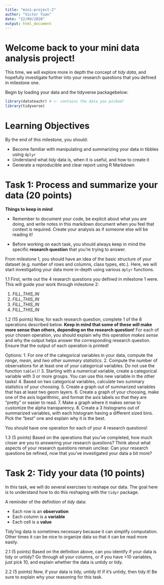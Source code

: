 ```yaml
---
title: "mini-project-2"
author: "Victor Yuan"
date: "22/09/2020"
output: html_document
---
```


# Welcome back to your mini data analysis project!

This time, we will explore more in depth the concept of *tidy data*, and hopefully investigate further into your research questions that you defined in milestone one.

Begin by loading your data and the tidyverse packagebelow: 

```r
library(datateachr) # <- contains the data you picked!
library(tidyverse)
```

# Learning Objectives

By the end of this milestone, you should:

+ Become familiar with manipulating and summarizing your data in tibbles using `dplyr`
+ Understand what *tidy* data is, when it is useful, and how to create it
+ Generate a reproducible and clear report using R Markdown

# Task 1: Process and summarize your data (20 points)

**Things to keep in mind**

+ Remember to document your code, be explicit about what you are doing, and write notes in this markdown document when you feel that context is required. Create your analysis as if someone else will be reading it! 

+ Before working on each task, you should always keep in mind the specific **research question** that you're trying to answer.

From milestone 1, you should have an idea of the basic structure of your dataset (e.g. number of rows and columns, class types, etc.). Here, we will start investigating your data more in-depth using various `dplyr` functions. 

1.1 First, write out the 4 research questions you defined in milestone 1 were. This will guide your work through milestone 2:

1. *FILL_THIS_IN*
2. *FILL_THIS_IN*
3. *FILL_THIS_IN*
4. *FILL_THIS_IN*

1.2 (15 points) Now, for each research question, complete 1 of the 8 operations described below. **Keep in mind that some of these will make more sense than others, depending on the research question!** For each of your chosen operation, you should explain why this operation *makes sense* and why the output helps answer the corresponding research question. Ensure that the output of each operation is printed! 

Options:
1. For one of the categorical variables in your data, compute the *range*, *mean*, and *two other summary statistics*.
2. Compute the number of observations for at least one of your categorical variables. Do not use the function `table()`!
3. Starting with a numerical variable, create a categorical variable with 3 or more groups. You can use this new variable in the other tasks!
4. Based on two categorical variables, calculate two summary statistics of your choosing.
5. Create a graph out of summarized variables that has at least two geom layers.
6. Create a graph of your choosing, make one of the axis logarithmic, and format the axis labels so that they are "pretty" or easier to read. 
7. Make a graph where it makes sense to customize the alpha transparency.
8. Create a 3 histograms out of summarized variables, with each histogram having a different sized bins. Pick the "best" one and explain why it is the best.

You should have one operation for each of your 4 research questions!

<!-- Start your work below -->


<!-- End of your work -->

1.3 (5 points) Based on the operations that you've completed, how much closer are you to answering your research questions? Think about what aspects of your research questions remain unclear. Can your research questions be refined, now that you've investigated your data a bit more? 

# Task 2: Tidy your data (10 points)

In this task, we will do several exercises to reshape our data. The goal here is to understand how to do this reshaping with the `tidyr` package.

A reminder of the definition of *tidy* data:

- Each row is an **observation**
- Each column is a **variable**
- Each cell is a **value**

Tidy'ing data is sometimes necessary because it can simplify computation. Other times it can be nice to organize data so that it can be read more easily. 

2.1 (5 points) Based on the definition above, can you identify if your data is tidy or untidy? Go through all your columns, or if you have >10 variables, just pick 10, and explain whether the data is untidy or tidy.

<!-- Start your work below -->


<!-- End of your work -->

2.2 (5 points) Now, if your data is tidy, untidy it! If it's untidy, then tidy it! Be sure to explain why your reasoning for this task.

<!-- Start your work below -->


<!-- End of your work -->